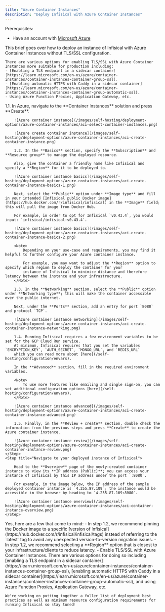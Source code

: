 ```yaml
---
title: "Azure Container Instances"
description: "Deploy Infisical with Azure Container Instances"
---
```


Prerequisites:
- Have an account with [Microsoft Azure](https://azure.microsoft.com/en-us)

<Note>
    This brief goes over how to deploy an instance of Infisical with Azure Container Instances without TLS/SSL configuration.

    There are various options for enabling TLS/SSL with Azure Container Instances more suitable for production including:
    - [Enabling a TLS endpoint in a sidecar container](https://learn.microsoft.com/en-us/azure/container-instances/container-instances-container-group-ssl).
    - [Enabling automatic HTTPS with Caddy in a sidecar container](https://learn.microsoft.com/en-us/azure/container-instances/container-instances-container-group-automatic-ssl).
    - Using Azure Function Proxies, Application Gateway, etc.
</Note>

<Steps>
    <Step title="Create a container instance in Azure Container Instances">
        1.1. In Azure, navigate to the **Container Instances** solution and press **Create**.
        
        ![Azure container instance](/images/self-hosting/deployment-options/azure-container-instances/aci-select-container-instances.png)
        
        ![Azure create container instance](/images/self-hosting/deployment-options/azure-container-instances/aci-create-container-instance.png)
        
        1.2. In the **Basics** section, specify the **Subscription** and **Resource group** to manage the deployed resource.
        
        Also, give the container a friendly name like Infisical and specify a **Region** for it to be deployed to.

        ![Azure container instance basics](/images/self-hosting/deployment-options/azure-container-instances/aci-create-container-instance-basics-1.png)
        
        Next, select the **Public** option under **Image type** and fill in your intended [Infisical public Docker image](https://hub.docker.com/r/infisical/infisical) in the **Image** field; this will pull the image from Docker Hub.
        
        For example, in order to opt for Infisical `v0.43.4`, you would input: `infisical/infisical:v0.43.4`.
        
        ![Azure container instance basics](/images/self-hosting/deployment-options/azure-container-instances/aci-create-container-instance-basics-2.png)
        
        <Note>
            Depending on your use-case and requirements, you may find it helpful to further configure your Azure container instance.

            For example, you may want to adjust the **Region** option to specify which region to deploy the container for your
            instance of Infisical to minimize distance and therefore latency between the instance and your infrastructure.
        </Note>
        
        1.3. In the **Networking** section, select the **Public** option under **Networking type**; this will make the container accessible over the public internet.
        
        Next, under the **Ports** section, add an entry for port `8080` and protocol `TCP`.
        
        ![Azure container instance networking](/images/self-hosting/deployment-options/azure-container-instances/aci-create-container-instance-networking.png)
        
        1.4. Running Infisical requires a few environment variables to be set for the GCP Cloud Run service.
        At minimum, Infisical requires that you set the variables `ENCRYPTION_KEY`, `AUTH_SECRET`, `MONGO_URL`, and `REDIS_URL`
        which you can read more about [here](/self-hosting/configuration/envars).
        
        In the **Advanced** section, fill in the required environment variables.
        
        <Note>
            To use more features like emailing and single sign-on, you can set additional configuration options [here](/self-hosting/configuration/envars).
        </Note>
        
        ![Azure container instance advanced](/images/self-hosting/deployment-options/azure-container-instances/aci-create-container-instance-advanced.png)
        
        1.5. Finally, in the **Review + create** section, double check the information from the previous steps and press **Create** to create the Azure container instance.

        ![Azure container instance review](/images/self-hosting/deployment-options/azure-container-instances/aci-create-container-instance-review.png)
    </Step>
    <Step title="Navigate to your deployed instance of Infisical">
    
        Head to the **Overview** page of the newly-created container instance to view its **IP address (Public)**; you can access your instance of Infisical by this IP address under the port `:8080`. 
        
        For example, in the image below, the IP address of the sample deployed container instance is `4.255.87.109`; the instance would be accessible in the browser by heading to `4.255.87.109:8080`.

        ![Azure container instance overview](/images/self-hosting/deployment-options/azure-container-instances/aci-container-instance-overview.png)
    </Step>
</Steps>

<AccordionGroup>
  <Accordion title="Do you have any recommendations for deploying Infisical with Azure Container Instances?">
    Yes, here are a few that come to mind:
    - In step 1.2, we recommend pinning the Docker image to a specific [version of Infisical](https://hub.docker.com/r/infisical/infisical/tags)
    instead of referring to the `latest` tag to avoid any unexpected version-to-version migration issues.
    - In step 1.2, we recommend selecting a **Region** option that is closest to your infrastructure/clients to reduce latency.
    - Enable TLS/SSL with Azure Container Instances. There are various options for doing so including [enabling a TLS endpoint in a sidecar container](https://learn.microsoft.com/en-us/azure/container-instances/container-instances-container-group-ssl), [enabling automatic HTTPS with Caddy in a sidecar container](https://learn.microsoft.com/en-us/azure/container-instances/container-instances-container-group-automatic-ssl), and using Azure Function Proxies, Application Gateway, etc.
  
    We're working on putting together a fuller list of deployment best practices as well as minimum resource configuration requirements for running Infisical so stay tuned!
  </Accordion>
</AccordionGroup>
